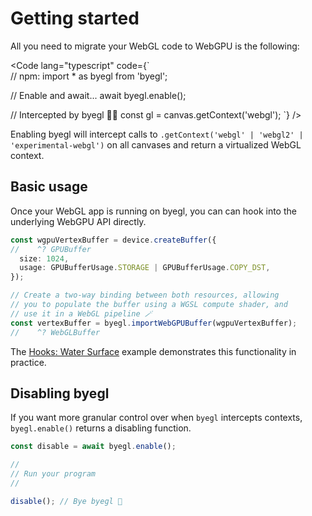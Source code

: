 
# Getting started

All you need to migrate your WebGL code to WebGPU is the following:

<Code lang="typescript" code={`\
// npm: import * as byegl from 'byegl';

// Enable and await...
await byegl.enable();

// Intercepted by byegl 🥯🐶
const gl = canvas.getContext('webgl');
`} />

Enabling byegl will intercept calls to `.getContext('webgl' | 'webgl2' | 'experimental-webgl')` on all canvases and return
a virtualized WebGL context.

## Basic usage

Once your WebGL app is running on byegl, you can can hook into the underlying WebGPU API directly.

```ts
const wgpuVertexBuffer = device.createBuffer({
//    ^? GPUBuffer
  size: 1024,
  usage: GPUBufferUsage.STORAGE | GPUBufferUsage.COPY_DST,
});

// Create a two-way binding between both resources, allowing
// you to populate the buffer using a WGSL compute shader, and
// use it in a WebGL pipeline 🪄
const vertexBuffer = byegl.importWebGPUBuffer(wgpuVertexBuffer);
//    ^? WebGLBuffer
```

The [Hooks: Water Surface](/byegl/examples#hooks/water-surface) example demonstrates this functionality in practice.

## Disabling byegl

If you want more granular control over when `byegl` intercepts contexts, `byegl.enable()` returns a disabling function.

```ts
const disable = await byegl.enable();

//
// Run your program
//

disable(); // Bye byegl 👋
